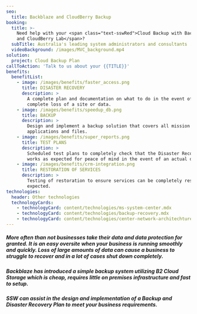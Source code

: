```yaml
---
seo:
  title: Backblaze and CloudBerry Backup
booking:
  title: >-
    Need help with your <span class="text-sswRed">Cloud Backup with Backblaze
    and CloudBerry Lab</span>?
  subTitle: Australia's leading system administrators and consultants
  videoBackground: /images/MVC_background.mp4
solution:
  project: Cloud Backup Plan
callToAction: 'Talk to us about your {{TITLE}}'
benefits:
  benefitList:
    - image: /images/benefits/faster_access.png
      title: DISASTER RECOVERY
      description: >
        A complete plan and documentation on what to do in the event of a
        complete loss of a site or data.
    - image: /images/benefits/speedup_db.png
      title: BACKUP
      description: >
        Design and implement a backup solution that covers all mission critical
        applications and files.
    - image: /images/benefits/super_reports.png
      title: TEST PLANS
      description: >
        Scheduled test plans to completely check that the Disaster Recovery plan
        works as expected for peace of mind in the event of an actual disaster.
    - image: /images/benefits/crm-integration.png
      title: RESTORATION OF SERVICES
      description: >
        Testing of restoration to ensure services can be completely restored as
        expected.
technologies:
  header: Other technologies
  technologyCards:
    - technologyCard: content/technologies/ms-system-center.mdx
    - technologyCard: content/technologies/backup-recovery.mdx
    - technologyCard: content/technologies/center-network-architechture.mdx
---
```


##### More often than not businesses take their data and data protection for granted. It is an easy oversite when your business is running smoothly and quickly. Loss of large amounts of data can cause a business to struggle to recover and in a lot of cases shut down completely.

##### Backblaze has introduced a simple backup system utilizing B2 Cloud Storage which is cheap, requires little on premises infrastructure and fast to setup.

##### SSW can assist in the design and implementation of a Backup and Disaster Recovery Plan to meet your business requirements.
